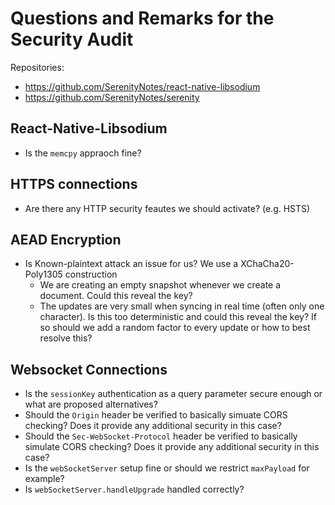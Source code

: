 # Questions and Remarks for the Security Audit

Repositories:

- https://github.com/SerenityNotes/react-native-libsodium
- https://github.com/SerenityNotes/serenity

## React-Native-Libsodium

- Is the `memcpy` appraoch fine?

## HTTPS connections

- Are there any HTTP security feautes we should activate? (e.g. HSTS)

## AEAD Encryption

- Is Known-plaintext attack an issue for us? We use a XChaCha20-Poly1305 construction
  - We are creating an empty snapshot whenever we create a document. Could this reveal the key?
  - The updates are very small when syncing in real time (often only one character). Is this too deterministic and could this reveal the key?
    If so should we add a random factor to every update or how to best resolve this?

## Websocket Connections

- Is the `sessionKey` authentication as a query parameter secure enough or what are proposed alternatives?
- Should the `Origin` header be verified to basically simuate CORS checking? Does it provide any additional security in this case?
- Should the `Sec-WebSocket-Protocol` header be verified to basically simulate CORS checking? Does it provide any additional security in this case?
- Is the `webSocketServer` setup fine or should we restrict `maxPayload` for example?
- Is `webSocketServer.handleUpgrade` handled correctly?
